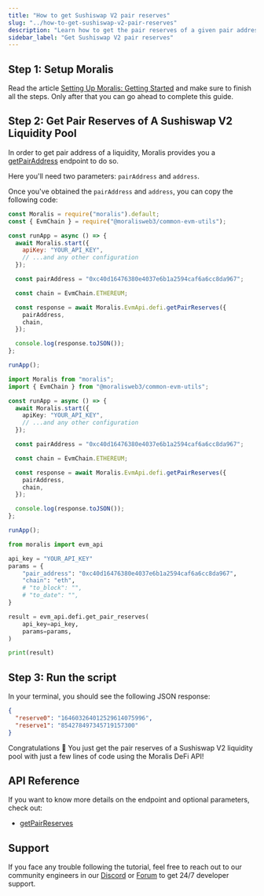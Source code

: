 ```yaml
---
title: "How to get Sushiswap V2 pair reserves"
slug: "../how-to-get-sushiswap-v2-pair-reserves"
description: "Learn how to get the pair reserves of a given pair address from Sushiswap V2 using Moralis DeFi API."
sidebar_label: "Get Sushiswap V2 pair reserves"
---
```





## Step 1: Setup Moralis

Read the article [Setting Up Moralis: Getting Started](/web3-data-api/evm/get-your-api-key) and make sure to finish all the steps. Only after that you can go ahead to complete this guide.

## Step 2: Get Pair Reserves of A Sushiswap V2 Liquidity Pool

In order to get pair address of a liquidity, Moralis provides you a [getPairAddress](/web3-data-api/evm/reference/get-pair-address) endpoint to do so.

Here you'll need two parameters: `pairAddress` and `address`.

Once you've obtained the `pairAddress` and `address`, you can copy the following code:


<Tabs groupId="programming-language">
  <TabItem value="javascript" label="index.js (JavaScript)" default>

```javascript index.js
const Moralis = require("moralis").default;
const { EvmChain } = require("@moralisweb3/common-evm-utils");

const runApp = async () => {
  await Moralis.start({
    apiKey: "YOUR_API_KEY",
    // ...and any other configuration
  });

  const pairAddress = "0xc40d16476380e4037e6b1a2594caf6a6cc8da967";

  const chain = EvmChain.ETHEREUM;

  const response = await Moralis.EvmApi.defi.getPairReserves({
    pairAddress,
    chain,
  });

  console.log(response.toJSON());
};

runApp();
```

</TabItem>
<TabItem value="typescript" label="index.ts (TypeScript)">

```typescript index.ts
import Moralis from "moralis";
import { EvmChain } from "@moralisweb3/common-evm-utils";

const runApp = async () => {
  await Moralis.start({
    apiKey: "YOUR_API_KEY",
    // ...and any other configuration
  });

  const pairAddress = "0xc40d16476380e4037e6b1a2594caf6a6cc8da967";

  const chain = EvmChain.ETHEREUM;

  const response = await Moralis.EvmApi.defi.getPairReserves({
    pairAddress,
    chain,
  });

  console.log(response.toJSON());
};

runApp();
```

</TabItem>
<TabItem value="python" label="index.py (Python)">

```python index.py
from moralis import evm_api

api_key = "YOUR_API_KEY"
params = {
    "pair_address": "0xc40d16476380e4037e6b1a2594caf6a6cc8da967",
    "chain": "eth",
    # "to_block": "",
    # "to_date": "",
}

result = evm_api.defi.get_pair_reserves(
    api_key=api_key,
    params=params,
)

print(result)

```

</TabItem>
</Tabs>

## Step 3: Run the script


<RunTheScript />

In your terminal, you should see the following JSON response:

```json
{
  "reserve0": "164603264012529614075996",
  "reserve1": "854278497345719157300"
}
```

Congratulations 🥳 You just get the pair reserves of a Sushiswap V2 liquidity pool with just a few lines of code using the Moralis DeFi API!

## API Reference

If you want to know more details on the endpoint and optional parameters, check out:

<ul>
  <li><a href="/web3-data-api/evm/reference/get-pair-reserves">getPairReserves</a></li>
</ul>

## Support

If you face any trouble following the tutorial, feel free to reach out to our community engineers in our [Discord](https://moralis.io/discord) or [Forum](https://forum.moralis.io) to get 24/7 developer support.

